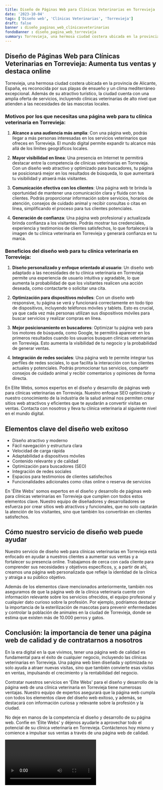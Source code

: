 ```yaml
---
title: Diseño de Páginas Web para Clínicas Veterinarias en Torrevieja
date: '2023-10-04'
tags: ['Diseño web', 'Clínicas Veterinarias', 'Torrevieja']
draft: false
banner : diseño_paginas_web_clínicasveterinarias
fondoBanner : diseño_pagina_web_torrevieja
summary: Torrevieja, una hermosa ciudad costera ubicada en la provincia de Alicante, España, es reconocida por sus playas de ensueño y un clima mediterráneo excepcional. Además de su atractivo turístico, la ciudad cuenta con una amplia oferta de servicios, incluyendo clínicas veterinarias de alto nivel que atienden a las necesidades de las mascotas locales.
---
```


## Diseño de Páginas Web para Clínicas Veterinarias en Torrevieja: Aumenta tus ventas y destaca online

Torrevieja, una hermosa ciudad costera ubicada en la provincia de Alicante, España, es reconocida por sus playas de ensueño y un clima mediterráneo excepcional. Además de su atractivo turístico, la ciudad cuenta con una amplia oferta de servicios, incluyendo clínicas veterinarias de alto nivel que atienden a las necesidades de las mascotas locales.

### Motivos por los que necesitas una página web para tu clínica veterinaria en Torrevieja:

1. **Alcance a una audiencia más amplia**: Con una página web, podrás llegar a más personas interesadas en los servicios veterinarios que ofreces en Torrevieja. El mundo digital permite expandir tu alcance más allá de los límites geográficos locales.

2. **Mayor visibilidad en línea**: Una presencia en Internet te permitirá destacar entre la competencia de clínicas veterinarias en Torrevieja. Con un diseño web atractivo y optimizado para buscadores, tu página se posicionará mejor en los resultados de búsqueda, lo que aumentará tu visibilidad y atraerá más visitantes.

3. **Comunicación efectiva con los clientes**: Una página web te brinda la oportunidad de mantener una comunicación clara y fluida con tus clientes. Podrás proporcionar información sobre servicios, horarios de atención, consejos de cuidado animal y recibir consultas o citas en línea, simplificando el proceso para tus clientes potenciales.

4. **Generación de confianza**: Una página web profesional y actualizada brinda confianza a los visitantes. Podrás mostrar tus credenciales, experiencia y testimonios de clientes satisfechos, lo que fortalecerá la imagen de tu clínica veterinaria en Torrevieja y generará confianza en tu marca.

### Beneficios del diseño web para tu clínica veterinaria en Torrevieja:

1. **Diseño personalizado y enfoque orientado al usuario**: Un diseño web adaptado a las necesidades de tu clínica veterinaria en Torrevieja permite una experiencia de usuario intuitiva y agradable, lo que aumenta la probabilidad de que los visitantes realicen una acción deseada, como contactarte o solicitar una cita.

2. **Optimización para dispositivos móviles**: Con un diseño web responsive, tu página se verá y funcionará correctamente en todo tipo de dispositivos, incluyendo teléfonos móviles y tablets. Esto es crucial, ya que cada vez más personas utilizan sus dispositivos móviles para buscar servicios y realizar compras en línea.

3. **Mejor posicionamiento en buscadores**: Optimizar tu página web para los motores de búsqueda, como Google, te permitirá aparecer en los primeros resultados cuando los usuarios busquen clínicas veterinarias en Torrevieja. Esto aumenta la visibilidad de tu negocio y la probabilidad de generar ventas.

4. **Integración de redes sociales**: Una página web te permite integrar tus perfiles de redes sociales, lo que facilita la interacción con tus clientes actuales y potenciales. Podrás promocionar tus servicios, compartir consejos de cuidado animal y recibir comentarios y opiniones de forma directa.

En Elite Webs, somos expertos en el diseño y desarrollo de páginas web para clínicas veterinarias en Torrevieja. Nuestro enfoque SEO optimizado y nuestro conocimiento de la industria de la salud animal nos permiten crear sitios web atractivos y eficientes que te ayudarán a convertir visitas en ventas. Contacta con nosotros y lleva tu clínica veterinaria al siguiente nivel en el mundo digital.

<GifSeo />

<Cta />

## Elementos clave del diseño web exitoso

- Diseño atractivo y moderno
- Fácil navegación y estructura clara
- Velocidad de carga rápida
- Adaptabilidad a dispositivos móviles
- Contenido relevante y de calidad
- Optimización para buscadores (SEO)
- Integración de redes sociales
- Espacios para testimonios de clientes satisfechos
- Funcionalidades adicionales como citas online o reserva de servicios

En 'Élite Webs' somos expertos en el diseño y desarrollo de páginas web para clínicas veterinarias en Torrevieja que cumplen con todos estos elementos clave. Nuestro equipo de diseñadores y desarrolladores se esfuerza por crear sitios web atractivos y funcionales, que no solo captarán la atención de los visitantes, sino que también los convertirán en clientes satisfechos.

## Cómo nuestro servicio de diseño web puede ayudar

Nuestro servicio de diseño web para clínicas veterinarias en Torrevieja está enfocado en ayudar a nuestros clientes a aumentar sus ventas y a fortalecer su presencia online. Trabajamos de cerca con cada cliente para comprender sus necesidades y objetivos específicos, y, a partir de ahí, creamos una página web personalizada que refleje la identidad de la clínica y atraiga a su público objetivo.

Además de los elementos clave mencionados anteriormente, también nos aseguramos de que la página web de la clínica veterinaria cuente con información relevante sobre los servicios ofrecidos, el equipo profesional y cualquier dato curioso sobre la profesión. Por ejemplo, podríamos destacar la importancia de la esterilización de mascotas para prevenir enfermedades y controlar la población de animales en la ciudad de Torrevieja, donde se estima que existen más de 10.000 perros y gatos.

## Conclusión: la importancia de tener una página web de calidad y de contratarnos a nosotros

En la era digital en la que vivimos, tener una página web de calidad es fundamental para el éxito de cualquier negocio, incluyendo las clínicas veterinarias en Torrevieja. Una página web bien diseñada y optimizada no solo ayuda a atraer nuevas visitas, sino que también convierte esas visitas en ventas, impulsando el crecimiento y la rentabilidad del negocio.

Contratar nuestros servicios en 'Élite Webs' para el diseño y desarrollo de la página web de una clínica veterinaria en Torrevieja tiene numerosas ventajas. Nuestro equipo de expertos asegurará que la página web cumpla con todos los elementos clave del diseño web exitoso, y además, se destacará con información curiosa y relevante sobre la profesión y la ciudad.

No deje en manos de la competencia el diseño y desarrollo de su página web. Confíe en 'Élite Webs' y déjenos ayudarle a aprovechar todo el potencial de su clínica veterinaría en Torrevieja. Contáctenos hoy mismo y comience a impulsar sus ventas a través de una página web de calidad.

<Video />

<CtaBot job='Clínicas Veterinarias' city='Torrevieja'/>

<Gmaps query='Torrevieja+españa+maps' />